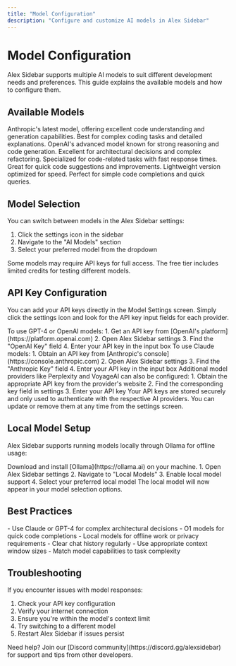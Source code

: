 ```yaml
---
title: "Model Configuration"
description: "Configure and customize AI models in Alex Sidebar"
---
```


# Model Configuration

Alex Sidebar supports multiple AI models to suit different development needs and preferences. This guide explains the available models and how to configure them.

## Available Models

<CardGroup cols={2}>
  <Card title="Claude Sonnet 3.5" icon="sparkles">
    Anthropic's latest model, offering excellent code understanding and generation capabilities. Best for complex coding tasks and detailed explanations.
  </Card>
  
  <Card title="GPT-4" icon="robot">
    OpenAI's advanced model known for strong reasoning and code generation. Excellent for architectural decisions and complex refactoring.
  </Card>

  <Card title="OpenAI O1 Preview" icon="stars">
    Specialized for code-related tasks with fast response times. Great for quick code suggestions and improvements.
  </Card>

  <Card title="OpenAI O1 Mini" icon="bolt">
    Lightweight version optimized for speed. Perfect for simple code completions and quick queries.
  </Card>
</CardGroup>

## Model Selection

You can switch between models in the Alex Sidebar settings:

1. Click the settings icon in the sidebar
2. Navigate to the "AI Models" section
3. Select your preferred model from the dropdown

<Note>
Some models may require API keys for full access. The free tier includes limited credits for testing different models.
</Note>

## API Key Configuration

You can add your API keys directly in the Model Settings screen. Simply click the settings icon and look for the API key input fields for each provider.

<AccordionGroup>
  <Accordion title="OpenAI API Key">
    To use GPT-4 or OpenAI models:
    1. Get an API key from [OpenAI's platform](https://platform.openai.com)
    2. Open Alex Sidebar settings
    3. Find the "OpenAI Key" field
    4. Enter your API key in the input box
  </Accordion>

  <Accordion title="Anthropic API Key">
    To use Claude models:
    1. Obtain an API key from [Anthropic's console](https://console.anthropic.com)
    2. Open Alex Sidebar settings
    3. Find the "Anthropic Key" field
    4. Enter your API key in the input box
  </Accordion>

  <Accordion title="Other Providers">
    Additional model providers like Perplexity and VoyageAI can also be configured:
    1. Obtain the appropriate API key from the provider's website
    2. Find the corresponding key field in settings
    3. Enter your API key
  </Accordion>
</AccordionGroup>

<Note>
Your API keys are stored securely and only used to authenticate with the respective AI providers. You can update or remove them at any time from the settings screen.
</Note>

## Local Model Setup

Alex Sidebar supports running models locally through Ollama for offline usage:

<Steps>
  <Step title="Install Ollama">
    Download and install [Ollama](https://ollama.ai) on your machine.
  </Step>
  
  <Step title="Configure Local Model">
    1. Open Alex Sidebar settings
    2. Navigate to "Local Models"
    3. Enable local model support
    4. Select your preferred local model
  </Step>
  
  <Step title="Start Using">
    The local model will now appear in your model selection options.
  </Step>
</Steps>

## Best Practices

<CardGroup cols={2}>
  <Card title="Model Selection Tips" icon="lightbulb">
    - Use Claude or GPT-4 for complex architectural decisions
    - O1 models for quick code completions
    - Local models for offline work or privacy requirements
  </Card>

  <Card title="Performance Optimization" icon="gauge">
    - Clear chat history regularly
    - Use appropriate context window sizes
    - Match model capabilities to task complexity
  </Card>
</CardGroup>

## Troubleshooting

If you encounter issues with model responses:

1. Check your API key configuration
2. Verify your internet connection
3. Ensure you're within the model's context limit
4. Try switching to a different model
5. Restart Alex Sidebar if issues persist

<Note>
Need help? Join our [Discord community](https://discord.gg/alexsidebar) for support and tips from other developers.
</Note> 